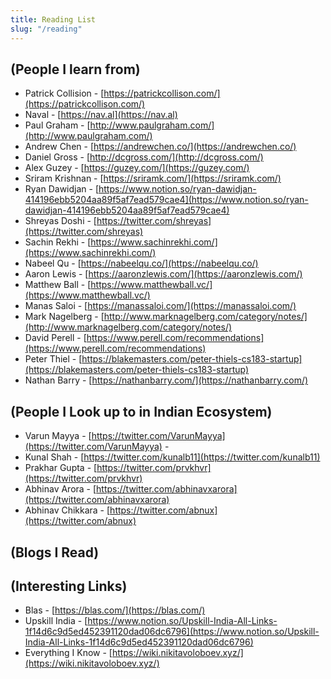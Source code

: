 ```yaml
---
title: Reading List
slug: "/reading"
---
```



## (People I learn from)

*   Patrick Collision - [https://patrickcollison.com/](https://patrickcollison.com/)
*   Naval - [https://nav.al](https://nav.al)
*   Paul Graham - [http://www.paulgraham.com/](http://www.paulgraham.com/) 
*   Andrew Chen - [https://andrewchen.co/](https://andrewchen.co/)
*   Daniel Gross - [http://dcgross.com/](http://dcgross.com/)
*   Alex Guzey - [https://guzey.com/](https://guzey.com/)
*   Sriram Krishnan - [https://sriramk.com/](https://sriramk.com/)
*   Ryan Dawidjan - [https://www.notion.so/ryan-dawidjan-414196ebb5204aa89f5af7ead579cae4](https://www.notion.so/ryan-dawidjan-414196ebb5204aa89f5af7ead579cae4)
*   Shreyas Doshi - [https://twitter.com/shreyas](https://twitter.com/shreyas)
*   Sachin Rekhi - [https://www.sachinrekhi.com/](https://www.sachinrekhi.com/)
*   Nabeel Qu - [https://nabeelqu.co/](https://nabeelqu.co/)
*   Aaron Lewis - [https://aaronzlewis.com/](https://aaronzlewis.com/)
*   Matthew Ball - [https://www.matthewball.vc/](https://www.matthewball.vc/)
*   Manas Saloi - [https://manassaloi.com/](https://manassaloi.com/)
*   Mark Nagelberg - [http://www.marknagelberg.com/category/notes/](http://www.marknagelberg.com/category/notes/)
*   David Perell - [https://www.perell.com/recommendations](https://www.perell.com/recommendations)
*   Peter Thiel - [https://blakemasters.com/peter-thiels-cs183-startup](https://blakemasters.com/peter-thiels-cs183-startup)
*   Nathan Barry - [https://nathanbarry.com/](https://nathanbarry.com/)



## (People I Look up to in Indian Ecosystem)

*   Varun Mayya - [https://twitter.com/VarunMayya](https://twitter.com/VarunMayya) - 
*   Kunal Shah - [https://twitter.com/kunalb11](https://twitter.com/kunalb11) 
*   Prakhar Gupta - [https://twitter.com/prvkhvr](https://twitter.com/prvkhvr) 
*   Abhinav Arora - [https://twitter.com/abhinavxarora](https://twitter.com/abhinavxarora) 
*   Abhinav Chikkara - [https://twitter.com/abnux](https://twitter.com/abnux)



## (Blogs I Read)




## (Interesting Links)
*   Blas - [https://blas.com/](https://blas.com/)
*   Upskill India - [https://www.notion.so/Upskill-India-All-Links-1f14d6c9d5ed452391120dad06dc6796](https://www.notion.so/Upskill-India-All-Links-1f14d6c9d5ed452391120dad06dc6796)
*   Everything I Know - [https://wiki.nikitavoloboev.xyz/](https://wiki.nikitavoloboev.xyz/)
